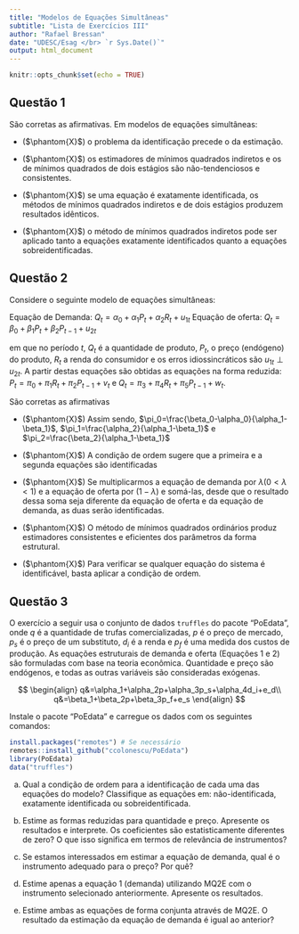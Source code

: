 ```yaml
---
title: "Modelos de Equações Simultâneas"
subtitle: "Lista de Exercícios III"
author: "Rafael Bressan"
date: "UDESC/Esag </br> `r Sys.Date()`"
output: html_document
---
```


```r
knitr::opts_chunk$set(echo = TRUE)
```


## Questão 1

São corretas as afirmativas. Em modelos de equações simultâneas:

- ($\phantom{X}$) o problema da identificação precede o da estimação.

- ($\phantom{X}$) os estimadores de mínimos quadrados indiretos e os de mínimos quadrados de dois estágios são não-tendenciosos e consistentes.

- ($\phantom{X}$) se uma equação é exatamente identificada, os métodos de mínimos quadrados indiretos e de dois estágios produzem resultados idênticos.

- ($\phantom{X}$) o método de mínimos quadrados indiretos pode ser aplicado tanto a equações exatamente identificados quanto a equações sobreidentificadas.

## Questão 2

Considere o seguinte modelo de equações simultâneas:

Equação de Demanda: $Q_t = \alpha_0 + \alpha_1 P_t + \alpha_2 R_t + u_{1t}$
Equação de oferta: $Q_t = \beta_0 + \beta_1 P_t + \beta_2 P_{t-1} + u_{2t}$

em que no período $t$, $Q_t$ é a quantidade de produto, $P_t$, o preço (endógeno) do produto, $R_t$  a renda do consumidor e os erros idiossincráticos são $u_{1t}\perp u_{2t}$. A partir destas equações são obtidas as equações na forma reduzida: $P_t = \pi_0 + \pi_1 R_t + \pi_2 P_{t-1} + v_t$ e $Q_t = \pi_3 + \pi_4 R_t + \pi_5 P_{t-1} +w_t$.

São corretas as afirmativas

- ($\phantom{X}$) Assim sendo, $\pi_0=\frac{\beta_0-\alpha_0}{\alpha_1-\beta_1}$, $\pi_1=\frac{\alpha_2}{\alpha_1-\beta_1}$ e $\pi_2=\frac{\beta_2}{\alpha_1-\beta_1}$

- ($\phantom{X}$) A condição de ordem sugere que a primeira e a segunda equações são identificadas

- ($\phantom{X}$) Se multiplicarmos a equação de demanda por $\lambda (0 < \lambda < 1)$ e a equação de oferta por $(1- \lambda)$ e somá-las, desde que o resultado dessa soma seja diferente da equação de oferta e da equação de demanda, as duas serão identificadas.

- ($\phantom{X}$) O método de mínimos quadrados ordinários produz estimadores consistentes e eficientes dos parâmetros da forma estrutural.

- ($\phantom{X}$) Para verificar se qualquer equação do sistema é identificável, basta aplicar a condição de ordem.

## Questão 3

O exercício a seguir usa o conjunto de dados `truffles` do pacote "PoEdata", onde $q$ é a quantidade de trufas comercializadas, $p$ é o preço de mercado, $p_s$ é o preço de um substituto, $d_i$ é a renda e $p_f$ é uma medida dos custos de produção. As equações estruturais de demanda e oferta (Equações 1 e 2) são formuladas com base na teoria econômica. Quantidade e preço são endógenos, e todas as outras variáveis são consideradas exógenas.

$$
\begin{align}
q&=\alpha_1+\alpha_2p+\alpha_3p_s+\alpha_4d_i+e_d\\
q&=\beta_1+\beta_2p+\beta_3p_f+e_s
\end{align}
$$

Instale o pacote "PoEdata" e carregue os dados com os seguintes comandos:

```r
install.packages("remotes") # Se necessário
remotes::install_github("ccolonescu/PoEdata")
library(PoEdata)
data("truffles")
```

a) Qual a condição de ordem para a identificação de cada uma das equações do modelo? Classifique as equações em: não-identificada, exatamente identificada ou sobreidentificada.

b) Estime as formas reduzidas para quantidade e preço. Apresente os resultados e interprete. Os coeficientes são estatisticamente diferentes de zero? O que isso significa em termos de relevância de instrumentos?

c) Se estamos interessados em estimar a equação de demanda, qual é o instrumento adequado para o preço? Por quê?

d) Estime apenas a equação 1 (demanda) utilizando MQ2E com o instrumento selecionado anteriormente. Apresente os resultados.

e) Estime ambas as equações de forma conjunta através de MQ2E. O resultado da estimação da equação de demanda é igual ao anterior?
